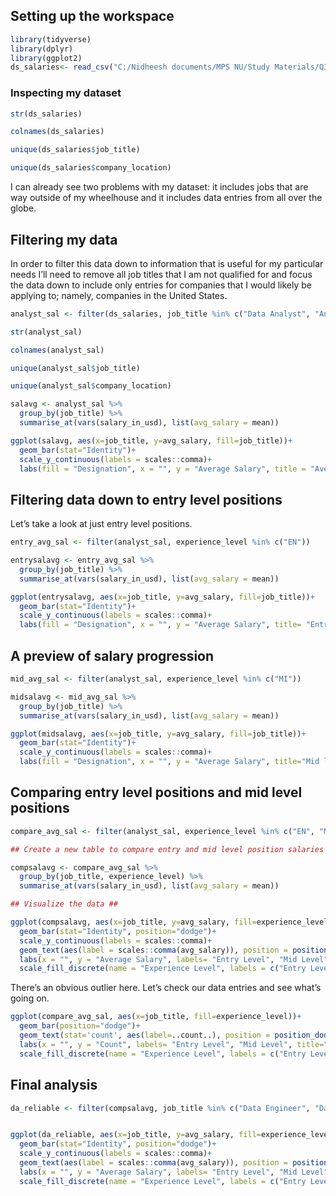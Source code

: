


## Setting up the workspace

```{r loading}
library(tidyverse)
library(dplyr)
library(ggplot2)
ds_salaries<- read_csv("C:/Nidheesh documents/MPS NU/Study Materials/Q3/ALY 6060 Decision Support and Business Intelligence/module 5/ds_salaries.csv")
```

### Inspecting my dataset

```{r}
str(ds_salaries)

colnames(ds_salaries)

unique(ds_salaries$job_title)

unique(ds_salaries$company_location)
```

I can already see two problems with my dataset: it includes jobs that are way outside of my wheelhouse and it includes data entries from all over the globe.

## Filtering my data

In order to filter this data down to information that is useful for my particular needs I'll need to remove all job titles that I am not qualified for and focus the data down to include only entries for companies that I would likely be applying to; namely, companies in the United States.

```{r filtering_analyst_sal}
analyst_sal <- filter(ds_salaries, job_title %in% c("Data Analyst", "Analytics Engineer","Data Engineer","ML Engineer","Applied Machine Learning Scientist"), company_location %in% c("US"))
```

```{r viewing_analyst_sal}
str(analyst_sal)

colnames(analyst_sal)

unique(analyst_sal$job_title)

unique(analyst_sal$company_location)
```

```{r visualizing_analyst_sal}
salavg <- analyst_sal %>%
  group_by(job_title) %>%
  summarise_at(vars(salary_in_usd), list(avg_salary = mean))

ggplot(salavg, aes(x=job_title, y=avg_salary, fill=job_title))+
  geom_bar(stat="Identity")+
  scale_y_continuous(labels = scales::comma)+
  labs(fill = "Designation", x = "", y = "Average Salary", title = "Average salary provided in the US categorized by designation")
```

## Filtering data down to entry level positions

Let's take a look at just entry level positions.

```{r filter_entry_avg_sal}
entry_avg_sal <- filter(analyst_sal, experience_level %in% c("EN"))

entrysalavg <- entry_avg_sal %>% 
  group_by(job_title) %>% 
  summarise_at(vars(salary_in_usd), list(avg_salary = mean))

ggplot(entrysalavg, aes(x=job_title, y=avg_salary, fill=job_title))+
  geom_bar(stat="Identity")+
  scale_y_continuous(labels = scales::comma)+
  labs(fill = "Designation", x = "", y = "Average Salary", title= "Entry level salaries provided in the US for the interested roles")
```



## A preview of salary progression

```{r}
mid_avg_sal <- filter(analyst_sal, experience_level %in% c("MI"))

midsalavg <- mid_avg_sal %>% 
  group_by(job_title) %>% 
  summarise_at(vars(salary_in_usd), list(avg_salary = mean))

ggplot(midsalavg, aes(x=job_title, y=avg_salary, fill=job_title))+
  geom_bar(stat="Identity")+
  scale_y_continuous(labels = scales::comma)+
  labs(fill = "Designation", x = "", y = "Average Salary", title="Mid level salaries provided in the US for the interested roles")
```

## Comparing entry level positions and mid level positions

```{r}
compare_avg_sal <- filter(analyst_sal, experience_level %in% c("EN", "MI"))

## Create a new table to compare entry and mid level position salaries ##

compsalavg <- compare_avg_sal %>% 
  group_by(job_title, experience_level) %>% 
  summarise_at(vars(salary_in_usd), list(avg_salary = mean))

## Visualize the data ##

ggplot(compsalavg, aes(x=job_title, y=avg_salary, fill=experience_level))+
  geom_bar(stat="Identity", position="dodge")+
  scale_y_continuous(labels = scales::comma)+
  geom_text(aes(label = scales::comma(avg_salary)), position = position_dodge(0.9), vjust=1)+
  labs(x = "", y = "Average Salary", labels= "Entry Level", "Mid Level", title="Salary differences categorized by Designation and Experience")+
  scale_fill_discrete(name = "Experience Level", labels = c("Entry Level", "Mid Level"))
```

There's an obvious outlier here.  Let's check our data entries and see what's going on.

```{r}
ggplot(compare_avg_sal, aes(x=job_title, fill=experience_level))+
  geom_bar(position="dodge")+
  geom_text(stat='count', aes(label=..count..), position = position_dodge(0.9), vjust=1)+
  labs(x = "", y = "Count", labels= "Entry Level", "Mid Level", title="Number of entries categorized by Designation and Experience in US")+
  scale_fill_discrete(name = "Experience Level", labels = c("Entry Level", "Mid Level"))
```

## Final analysis

```{r}
da_reliable <- filter(compsalavg, job_title %in% c("Data Engineer", "Data Analyst"))


ggplot(da_reliable, aes(x=job_title, y=avg_salary, fill=experience_level))+
  geom_bar(stat="Identity", position="dodge")+
  scale_y_continuous(labels = scales::comma)+
  geom_text(aes(label = scales::comma(avg_salary)), position = position_dodge(0.9), vjust=1)+
  labs(x = "", y = "Average Salary", labels= "Entry Level", "Mid Level", title="Comparison of subjectively acceptable salary data")+
  scale_fill_discrete(name = "Experience Level", labels = c("Entry Level", "Mid Level"))
```
